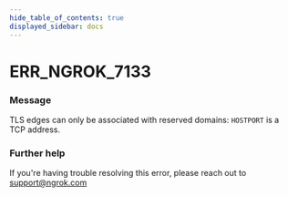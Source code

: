 ```yaml
---
hide_table_of_contents: true
displayed_sidebar: docs
---
```



# ERR_NGROK_7133

### Message
TLS edges can only be associated with reserved domains: `HOSTPORT` is a TCP address.

<ErrorDetails error='err_ngrok_7133' />


### Further help
If you're having trouble resolving this error, please reach out to [support@ngrok.com](mailto:support@ngrok.com?subject=Help%20with%20ERR_NGROK_7133)

